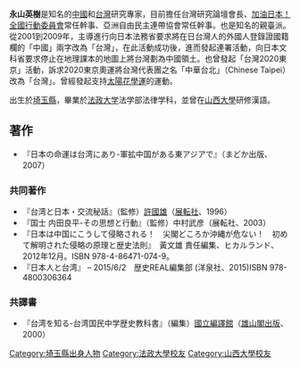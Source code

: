 '''永山英樹'''{{BD|1961年||}}是知名的[[中國|中國]]和[[台灣|台灣]]研究專家，目前擔任台灣研究論壇會長、[[加油日本！全國行動委員會|加油日本！全國行動委員會]]常任幹事、亞洲自由民主連帶協會常任幹事。也是知名的親臺派。從2001到2009年，主導進行向日本法務省要求將在日台灣人的外國人登錄證國籍欄的「中國」兩字改為「台灣」，在此活動成功後，進而發起連署活動，向日本文科省要求停止在地理課本的地圖上將台灣劃為中國領土。也曾發起「台灣2020東京」活動，訴求2020東京奧運將台灣代表團之名「中華台北」（Chinese Taipei）改為「台灣」。曾經發起支持[[太陽花學運|太陽花學運]]的運動。

出生於[[埼玉縣|埼玉縣]]，畢業於[[法政大学|法政大学]]法学部法律学科，並曾在[[山西大學|山西大學]]研修漢語。

== 著作 ==
* 『日本の命運は台湾にあり-軍拡中国がある東アジアで』（まどか出版、2007）

=== 共同著作 ===
* 『台湾と日本・交流秘話』（監修）[[許國雄|許國雄]]（[[展転社|展転社]]、1996）
* 『国士 内田良平-その思想と行動』（監修）中村武彦（展転社、2003）
* 『日本は中国にこうして侵略される！　尖閣どころか沖縄が危ない！　初めて解明された侵略の原理と歴史法則』　黃文雄 責任編集、ヒカルランド、2012年12月。ISBN 978-4-86471-074-9。
* 『日本人と台湾』 – 2015/6/2　歴史REAL編集部 (洋泉社、2015)ISBN 978-4800306364
=== 共譯書 ===
* 『台湾を知る-台湾国民中学歴史教科書』（編集）[[國立編譯館|國立編譯館]]（[[雄山閣出版|雄山閣出版]]、2000）

{{DEFAULTSORT:Nagayama, Hideki}}
[[Category:埼玉縣出身人物|Category:埼玉縣出身人物]]
[[Category:法政大學校友|Category:法政大學校友]]
[[Category:山西大學校友|Category:山西大學校友]]
